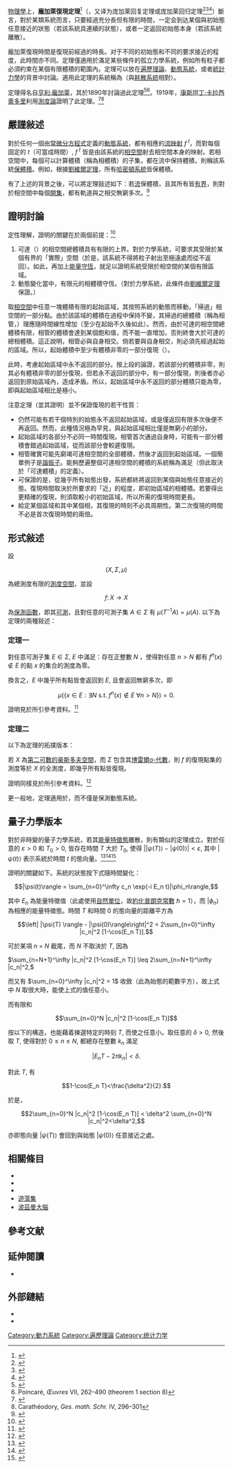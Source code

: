 {{Redirect-multi|3|庞加莱回归|庞加莱复现|庞加莱回复|以同一個數學家命名的回归映射|庞加莱映射}}
[[物理學|物理學]]上，'''龐加萊復現定理'''<ref>{{cite web |title=庞加莱复现 |url=https://www.termonline.cn/word/549312/1 |website=术语在线 |accessdate=2020-10-15}}</ref>（{{lang-en|Poincaré recurrence theorem}}，又译为庞加莱回复定理或庞加莱回归定理<ref>{{cite journal |author1=叶向东、邵松 |title=动力系统中若干回复性问题的新进展 |date=2016-04-19 |url=http://staff.ustc.edu.cn/~songshao/pdffile/Rec-SY-chinese2.pdf |accessdate=2020-10-15 |journal= |archive-date=2020-10-17 |archive-url=https://web.archive.org/web/20201017075221/http://staff.ustc.edu.cn/~songshao/pdffile/Rec-SY-chinese2.pdf |dead-url=no }}</ref><ref>{{cite journal |author1=王磊杰 |title=群作用下的Khintchine回归定理 |journal=《文山学院学报》 |date=2011 |volume=24 |issue=6 |pages=29-31 |url=http://www.cnki.com.cn/Article/CJFDTotal-WSSZ201106010.htm}}</ref><ref>{{cite web |author1=中国科学院数学与系统科学研究院 |title=庞加莱对现代数学最重要的影响是创立组合拓扑学 |url=http://www.kepu.net.cn/gb/basic/szsx/2/25/2_25_1013.htm |website=数字数学博物馆 |accessdate=2020-10-15 |archive-date=2020-02-17 |archive-url=https://web.archive.org/web/20200217101750/http://www.kepu.net.cn/gb/basic/szsx/2/25/2_25_1013.htm |dead-url=no }}</ref>）斷言，對於某類系統而言，只要經過充分長但有限的時間，一定会到达某個與初始態任意接近的狀態（若該系統具連續的狀態），或者一定返回初始態本身（若該系統離散）。

龐加萊復現時間是復現前經過的時長。对于不同的初始態和不同的要求接近的程度，此時間亦不同。定理僅適用於滿足某些條件的孤立力學系統，例如所有粒子都必須約束在某個有限體積的範圍內。定理可以放在[[遍歷理論|遍歷理論]]、[[動態系統|動態系統]]，或者[[統計力學|統計力學]]的背景中討論。適用此定理的系統稱為{{link-en|守恆系統|conservative system}}（與[[耗散系統|耗散系統]]相對）。

定理得名自[[亨利·龐加萊|亨利·龐加萊]]，其於1890年討論過此定理<ref>{{cite journal |author=Poincaré, H. |year=1890 |title=Sur le problème des trois corps et les équations de la dynamique |trans-title=論三體問題及動力學方程 |journal=Acta Math. |volume=13 |pages=1–270 |url=https://projecteuclid.org/euclid.acta/1485881725#toc |language=fr |access-date=2020-10-05 |archive-date=2020-11-01 |archive-url=https://web.archive.org/web/20201101102355/https://projecteuclid.org/euclid.acta/1485881725#toc |dead-url=no }}</ref><ref>Poincaré, ''Œuvres'' VII, 262–490 (theorem 1 section 8)</ref>。1919年，[[康斯坦丁·卡拉西奧多里|康斯坦丁·卡拉西奧多里]]利用[[測度論|測度論]]證明了此定理。<ref>{{cite journal |author=Carathéodory, C. |year=1919 |title=Über den Wiederkehrsatz von Poincaré |trans-title = 論龐加萊的復現定理 |journal=Berl. Sitzungsber |pages=580–584 |language = de}}</ref><ref>Carathéodory, ''Ges. math. Schr.'' IV, 296–301</ref>

== 嚴謹敍述 ==
對於任何一個由[[常微分方程式|常微分方程式]]定義的[[動態系統|動態系統]]，都有相應的[[流_(數學)|流映射]] ''f''<sup> ''t''</sup>，而對每個固定的 ''t''（可當成時間）, ''f''<sup> ''t''</sup> 皆是由該系統的[[相空間|相空間]]射去相空間本身的映射。若相空間中，每個可以計算體積（稱為相體積）的子集，都在流中保持體積，則稱該系統[[保測動力系統|保體積]]。例如，根據[[劉維爾定理_(哈密頓力學)|劉維爾定理]]，所有[[哈密頓系統|哈密頓系統]]皆保體積。

有了上述的背景之後，可以將定理敍述如下：若[[流_(數學)|流]]保體積，且其所有{{link-en|軌道 (動力學)|Orbit (dynamics)|轨道}}皆[[有界集合|有界]]，則對於相空間中每個[[開集|開集]]，都有軌道與之相交無窮多次。<ref name="Barreira 2005">{{cite conference |last1=Barreira |first1=Luis |editor1-last=Zambrini |editor1-first=Jean-Claude |conference=XIVth International Congress on Mathematical Physics |publisher=[[World_Scientific|World Scientific]] |isbn=978-981-256-201-2 |doi=10.1142/9789812704016_0039 |year=2006 |title=Poincaré recurrence: Old and new |pages=415–422 |language = en}}</ref>

== 證明討論 ==
定性理解，證明的關鍵在於兩個前提：<ref name="gibbs">{{cite book |last=Gibbs |first=Josiah Willard |authorlink=Josiah Willard Gibbs |title=Elementary Principles in Statistical Mechanics |url=https://archive.org/details/elementaryprinc02gibbgoog |year=1902 |publisher=[[斯克里布纳之子公司|Charles Scribner's Sons]] |location=New York, NY |at=Chapter X |trans-title = 統計力學的基本原理 |language = en}}</ref>
# 可達（{{lang|en|accessible}}）的相空間總體積具有有限的上界。對於力學系統，可要求其受限於某個有界的「實際」空間（於是，該系統不得將粒子射出至極遠處而從不返回）。如此，再加上[[能量守恆定律|能量守恆]]，就足以證明系統受限於相空間的某個有限區域。
# 動態變化當中，有限元的相體積守恆。（對於力學系統，此條件由[[劉維爾定理_(哈密頓力學)|劉維爾定理]]保證。）

取[[相空間|相空間]]中任意一塊體積有限的起始區域，其按照系統的動態而移動，「掃過」相空間的一部分點。由於該區域的體積在過程中保持不變，其掃過的總體積（稱為相管，{{lang|en|phase tube}}）理應隨時間線性增加（至少在起始不久後如此）。然而，由於可達的相空間總體積有限，相管的體積會達到某個飽和值，而不能一直增加，否則終會大於可達的總相體積。這正說明，相管必與自身相交。倘若要與自身相交，則必須先經過起始的區域。所以，起始體積中至少有體積非零的一部分復現（{{lang|en|recur}}）。

此時，考慮起始區域中永不返回的部分。按上段的論證，若該部分的體積非零，則其必有體積非零的部分復現，但若永不返回的部分中，有一部分復現，則後者亦必返回到原始區域內，造成矛盾。所以，起始區域中永不返回的部分體積只能為零，即與起始區域相比是極小。

注意定理（並其證明）並不保證復現的若干性質：
* 仍然可能有若干個特別的始態永不返回起始區域，或是僅返回有限多次後便不再返回。然而，此種情況極為罕見，與起始區域相比僅是無窮小的部分。
* 起始區域的各部分不必同一時間復現。相管首次通過自身時，可能有一部分體積會錯過起始區域，從而該部分會較遲復現。
* 相管確實可能先窮竭可達相空間的全部體積，然後才返回到起始區域。一個簡單例子是[[諧振子|諧振子]]。能夠歷遍整個可達相空間的體積的系統稱為滿足{{link-en|遍歷假設|Ergodic hypothesis}}（但此取決於「可達體積」的定義）。
* 可保證的是，從幾乎所有始態出發，系統都終將返回到某個與始態任意接近的態。復現時間取決於所要求的「近」的程度，即初始區域的相體積。若要得出更精確的復現，則須取較小的初始區域，所以所需的復現時間更長。
* 給定某個區域和其中某個相，其復現的時刻不必具周期性。第二次復現的時間不必是首次復現時間的兩倍。

== 形式敍述 ==
設 
:<math>(X,\Sigma,\mu)</math>

為總測度有限的[[測度空間|測度空間]]，並設 
:<math>f\colon X\to X</math>

為[[保测动力系统|保測函數]]，即其[[可測函數|可測]]，且對任意的可測子集 <math>A\in \Sigma</math> 有 <math>\mu (T^{-1}A) = \mu(A). </math>
以下為定理的兩種敍述：

===定理一===
對任意可測子集 <math>E\in \Sigma,</math> <math>E</math> 中滿足：存在正整數 <math>N</math> ，使得對任意 <math>n>N</math> 都有 <math>f^n(x)\notin E</math> 的點 <math>x</math> 的集合的測度為零。

換言之，<math>E</math> 中幾乎所有點皆會返回到 <math>E,</math> 且會返回無窮多次，即

:<math>\mu\left(\{x\in E:\exists N \text{ s.t. }
f^n(x)\notin E\ \forall  n>N\}\right)=0.</math>

證明見於所引參考資料。<ref>{{planetmath reference|id=6035|title=proof of Poincaré recurrence theorem 1}}</ref>

===定理二===
以下為定理的拓撲版本：

若 <math>X</math> 為[[第二可數空間|第二可數的]][[豪斯多夫空間|豪斯多夫空間]]，而 <math>\Sigma</math> 包含其[[博雷爾集|博雷爾σ-代數]]，則 <math>f</math> 的復現點集的測度等於 <math>X</math> 的全測度，即幾乎所有點皆復現。

證明同樣見於所引參考資料。<ref>{{planetmath reference|id=6036|title=proof of Poincaré recurrence theorem 2}}</ref>

更一般地，定理適用於{{link-en|守恆系統|conservative system}}，而不僅是保測動態系統。
== 量子力學版本 ==
對於非時變的量子力學系統，若其[[薛定谔方程#不含時薛定諤方程|能量特徵態]]離散，則有類似的定理成立。對於任意的 <math>\varepsilon >0</math> 和 <math>T_0>0,</math> 皆存在時間 ''T'' 大於 <math> T_0,</math> 使得 <math>|| \psi(T) \rangle - |\psi(0)\rangle| < \varepsilon,</math> 其中 <math>| \psi(t)\rangle</math> 表示系統於時間 ''t'' 的態向量。<ref>{{cite journal |first1=P. |last1=Bocchieri |first2=A. |last2=Loinger |title=Quantum Recurrence Theorem |journal=[[Physical_Review|Phys. Rev.]] |volume=107 |issue=2 |pages=337–338 |year=1957 |doi=10.1103/PhysRev.107.337 |bibcode=1957PhRv..107..337B}}</ref><ref>{{cite journal |first=I.C. |last=Percival |title=Almost Periodicity and the Quantal H theorem |journal=[[Journal_of_Mathematical_Physics|J. Math. Phys.]] |volume=2 |issue=2 |pages=235–239 |year=1961 |doi=10.1063/1.1703705 |bibcode=1961JMP.....2..235P}}</ref><ref>{{cite journal |first=L. S. |last=Schulman |title=Note on the quantum recurrence theorem |journal=Phys. Rev. A |volume=18 |issue=5 |pages=2379–2380 |year=1978 |doi=10.1103/PhysRevA.18.2379 |bibcode=1978PhRvA..18.2379S}}</ref>

證明的關鍵如下。系統的狀態按下式隨時間變化：

:<math>|\psi(t)\rangle = \sum_{n=0}^\infty c_n \exp(-i E_n t)|\phi_n\rangle, </math>

其中 <math>E_n</math> 為能量特徵值（此處使用[[自然單位制|自然單位]]，故[[約化普朗克常數|約化普朗克常數]] <math>\hbar = 1</math>），而 <math>|\phi_n \rangle</math> 為相應的能量特徵態。時間 <math>T</math> 和時間 <math>0</math> 的態向量的距離平方為

:<math>\left| |\psi(T) \rangle - |\psi(0)\rangle\right|^2 = 2\sum_{n=0}^\infty |c_n|^2 [1-\cos(E_n T)].</math>

可於某項 ''n'' = ''N'' 截尾，而 ''N'' 不取決於 ''T'', 因為

<math>\sum_{n=N+1}^\infty |c_n|^2 [1-\cos(E_n T)] \leq 2\sum_{n=N+1}^\infty |c_n|^2,</math>

而又有 <math>\sum_{n=0}^\infty |c_n|^2 = 1</math> 收斂（此為始態的範數平方），故上式中 <math>N</math> 取很大時，能使上式的值任意小。

而有限和
:<math>\sum_{n=0}^N |c_n|^2 [1-\cos(E_n T)]</math>

按以下的構造，也能藉着揀選特定的時刻 ''T'', 而使之任意小。取任意的 <math>\delta>0,</math> 然後取 ''T'', 使得對於 <math>0 \leq n \leq N,</math> 都總存在整數  <math>k_n</math> 滿足 
:<math>|E_n T -2\pi k_n|<\delta.</math>

對此 ''T'', 有 
:<math>1-\cos(E_n T)<\frac{\delta^2}{2}.</math>

於是，
:<math>2\sum_{n=0}^N |c_n|^2 [1-\cos(E_n T)] < \delta^2 \sum_{n=0}^N |c_n|^2<\delta^2,</math>

亦即態向量 <math>|\psi(T)\rangle</math> 會回到與始態 <math>|\psi(0)\rangle</math> 任意接近之處。

== 相關條目 ==
* {{link-en|遍歷假設|Ergodic hypothesis}}
* {{link-en|復現圖|Recurrence plot}}
* {{link-en|復現周期密度熵|Recurrence period density entropy}}
* [[遊蕩集|遊蕩集]]
* [[波茲曼大腦|波茲曼大腦]]

== 參考文献 ==
{{reflist}}

== 延伸閱讀 ==
* {{cite arxiv |last=Page |first=Don N. |title=Information loss in black holes and/or conscious beings? |eprint=hep-th/9411193 |date=November 25, 1994}}

== 外部鏈結 ==
* {{cite web |last=Padilla |first=Tony |title=The Longest Time |url=http://www.numberphile.com/videos/longest_time.html |work=Numberphile |publisher=[[布雷迪·哈蘭|Brady Haran]] |access-date=2013-04-08 |archive-url=https://web.archive.org/web/20131127054243/http://numberphile.com/videos/longest_time.html |archive-date=2013-11-27}}
* {{cite web |url=http://gerdbreitenbach.de/arnold_cat/cat.html |title=Arnold's Cat Map: An interactive graphical illustration of the recurrence theorem of Poincaré |access-date=2020-10-05 |archive-date=2020-12-23 |archive-url=https://web.archive.org/web/20201223161703/http://gerdbreitenbach.de/arnold_cat/cat.html |dead-url=no }}

{{PlanetMath attribution|id=6033|title=Poincaré recurrence theorem}}
[[Category:動力系統|Category:動力系統]]
[[Category:遍歷理論|Category:遍歷理論]]
[[Category:统计力学|Category:统计力学]]